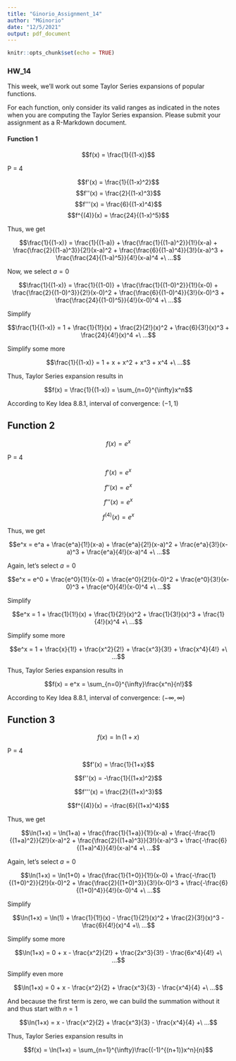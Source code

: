 ```yaml
---
title: "Ginorio_Assignment_14"
author: "MGinorio"
date: "12/5/2021"
output: pdf_document
---
```


```r
knitr::opts_chunk$set(echo = TRUE)
```

### HW_14

This week, we’ll work out some Taylor Series expansions of popular functions.

For each function, only consider its valid ranges as indicated in the notes when you are computing the Taylor Series expansion. Please submit your assignment as a R-Markdown document.

#### Function 1

$$f(x) = \frac{1}{(1-x)}$$

P = 4

$$f'(x) = \frac{1}{(1-x)^2}$$
$$f''(x) = \frac{2}{(1-x)^3}$$
$$f'''(x) = \frac{6}{(1-x)^4}$$
$$f^{(4)}(x) = \frac{24}{(1-x)^5}$$

Thus, we get

$$\frac{1}{(1-x)} = \frac{1}{(1-a)} + \frac{\frac{1}{(1-a)^2}}{1!}(x-a) + \frac{\frac{2}{(1-a)^3}}{2!}(x-a)^2 + \frac{\frac{6}{(1-a)^4}}{3!}(x-a)^3 + \frac{\frac{24}{(1-a)^5}}{4!}(x-a)^4 +\ ...$$

Now, we select $a=0$

$$\frac{1}{(1-x)} = \frac{1}{(1-0)} + \frac{\frac{1}{(1-0)^2}}{1!}(x-0) + \frac{\frac{2}{(1-0)^3}}{2!}(x-0)^2 + \frac{\frac{6}{(1-0)^4}}{3!}(x-0)^3 + \frac{\frac{24}{(1-0)^5}}{4!}(x-0)^4 +\ ...$$

Simplify

$$\frac{1}{(1-x)} = 1 + \frac{1}{1!}(x) + \frac{2}{2!}(x)^2 + \frac{6}{3!}(x)^3 + \frac{24}{4!}(x)^4 +\ ...$$

Simplify some more

$$\frac{1}{(1-x)} = 1 + x + x^2 + x^3 + x^4 +\ ...$$

Thus, Taylor Series expansion results in

$$f(x) = \frac{1}{(1-x)} = \sum_{n=0}^{\infty}x^n$$

According to Key Idea 8.8.1, interval of convergence: $(-1,1)$

## Function 2

$$f(x) = e^x$$

P = 4

$$f'(x) = e^x$$

$$f''(x) = e^x$$

$$f'''(x) = e^x$$

$$f^{(4)}(x) = e^x$$

Thus, we get

$$e^x = e^a + \frac{e^a}{1!}(x-a) + \frac{e^a}{2!}(x-a)^2 + \frac{e^a}{3!}(x-a)^3 + \frac{e^a}{4!}(x-a)^4 +\ ...$$

Again, let's select $a=0$

$$e^x = e^0 + \frac{e^0}{1!}(x-0) + \frac{e^0}{2!}(x-0)^2 + \frac{e^0}{3!}(x-0)^3 + \frac{e^0}{4!}(x-0)^4 +\ ...$$

Simplify

$$e^x = 1 + \frac{1}{1!}(x) + \frac{1}{2!}(x)^2 + \frac{1}{3!}(x)^3 + \frac{1}{4!}(x)^4 +\ ...$$

Simplify some more

$$e^x = 1 + \frac{x}{1!} + \frac{x^2}{2!} + \frac{x^3}{3!} + \frac{x^4}{4!} +\ ...$$

Thus, Taylor Series expansion results in

$$f(x) = e^x = \sum_{n=0}^{\infty}\frac{x^n}{n!}$$

According to Key Idea 8.8.1, interval of convergence: $(-\infty,\infty)$

## Function 3

$$f(x) = \ln(1+x)$$

P = 4

$$f'(x) = \frac{1}{1+x}$$

$$f''(x) = -\frac{1}{(1+x)^2}$$

$$f'''(x) = \frac{2}{(1+x)^3}$$

$$f^{(4)}(x) = -\frac{6}{(1+x)^4}$$

Thus, we get

$$\ln(1+x) = \ln(1+a) + \frac{\frac{1}{1+a}}{1!}(x-a) + \frac{-\frac{1}{(1+a)^2}}{2!}(x-a)^2 + \frac{\frac{2}{(1+a)^3}}{3!}(x-a)^3 + \frac{-\frac{6}{(1+a)^4}}{4!}(x-a)^4 +\ ...$$

Again, let's select $a=0$

$$\ln(1+x) = \ln(1+0) + \frac{\frac{1}{1+0}}{1!}(x-0) + \frac{-\frac{1}{(1+0)^2}}{2!}(x-0)^2 + \frac{\frac{2}{(1+0)^3}}{3!}(x-0)^3 + \frac{-\frac{6}{(1+0)^4}}{4!}(x-0)^4 +\ ...$$

Simplify

$$\ln(1+x) = \ln(1) + \frac{1}{1!}(x) - \frac{1}{2!}(x)^2 + \frac{2}{3!}(x)^3 - \frac{6}{4!}(x)^4 +\\ ...$$

Simplify some more

$$\ln(1+x) = 0 + x - \frac{x^2}{2!} + \frac{2x^3}{3!} - \frac{6x^4}{4!} +\ ...$$

Simplify even more

$$\ln(1+x) = 0 + x - \frac{x^2}{2} + \frac{x^3}{3} - \frac{x^4}{4} +\ ...$$

And because the first term is zero, we can build the summation without it and thus start with $n=1$

$$\ln(1+x) = x - \frac{x^2}{2} + \frac{x^3}{3} - \frac{x^4}{4} +\ ...$$

Thus, Taylor Series expansion results in

$$f(x) = \ln(1+x) = \sum_{n=1}^{\infty}\frac{(-1)^{(n+1)}x^n}{n}$$